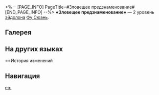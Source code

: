 <%-- [PAGE_INFO]
PageTitle=#Зловещее предзнаменование#
[END_PAGE_INFO] --%>
{{Эйдолон Инфобокс
|Название         = Зловещее предзнаменование
|Изображение      = Эйдолон Зловещее предзнаменование.png
|Персонаж         = Фу Сюань
|Уровень          = 2
|Длительность     = 
|Описание         = Если союзник получает добивающий урон, пока активна Матрица предвидения, то в текущем действии все союзники, получающие добивающий урон, не становятся {{Доп эффект|неспособными сражаться}}, вместо этого они восстанавливают 70% своего НР. Этот эффект может сработать только 1 раз за бой.
|Свойство1        = 
|Масштабирование1 = 
}}
'''«Зловещее предзнаменование»''' — 2 уровень [[эйдолон]]а [[Фу Сюань]].

==Галерея==
{{Галерея|position=left|captionalign=center
|Персонаж Фу Сюань Эйдолон 2.png|Осколок Эйдолона
}}

==На других языках==
{{На других языках
|en   = Optimus Felix
|zhs  = 柔兆
|zht  = 柔兆
|ja   = {{Rubi|柔兆|じゅうちょう}}
|ko   = 유조(柔兆)
|es   = Presagio siniestro
|fr   = Optimus Felix
|ru   = Зловещее предзнаменование
|th   = Optimus Felix
|vi   = Nhu Triệu
|de   = Verheißungsvolles Omen
|id   = Optimus Felix
|pt   = Optimus Felix
}}

==История изменений
{{История изменений|3.5}}

==Навигация==
{{Навык Навбокс|Фу Сюань}}

[[en:]]